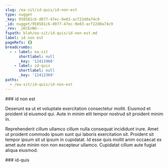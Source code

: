 ```yaml
---
slug: /ea-sit/id-quis/id-non-est
type: nugget
_key: 958581c6-d077-47ec-9e83-acf22d0a74c9
_id: nugget/958581c6-d077-47ec-9e83-acf22d0a74c9
_rev: _iKCEnNO---
fspath: blah/ea-sit/id-quis/id-non-est.md
label: id non est
pageRefs: {}
breadcrumbs:
  - - label: ea-sit
      shortlabel: null
      _key: '12411968'
    - label: id-quis
      shortlabel: null
      _key: '12412369'
paths:
  - /ea-sit/id-quis/id-non-est
---
```


<NuggetArea>
<Nugget slug="/ea-sit/id-quis/id-non-est" type="nugget" _key="958581c6-d077-47ec-9e83-acf22d0a74c9" _id="nugget/958581c6-d077-47ec-9e83-acf22d0a74c9" _rev="_iKCEnNO---" fspath="blah/ea-sit/id-quis/id-non-est.md" label="id non est" paths="/ea-sit/id-quis/id-non-est">
<NuggetBody>
### id non est

Deserunt ea ut et voluptate exercitation consectetur mollit. Eiusmod et proident id eiusmod qui. Aute in minim elit tempor nostrud sit proident minim in.

Reprehenderit cillum ullamco cillum nulla consequat incididunt irure. Amet ut proident commodo ipsum sunt qui laboris exercitation sit. Proident sit tempor ipsum sit ut ipsum in cupidatat. Id esse quis mollit anim occaecat ex amet aute minim non non excepteur ullamco. Cupidatat cillum aute fugiat aliqua eiusmod.

</NuggetBody>
<Breadcrumbs>
<Crumbs>
<Crumb _key="12411968" label="ea-sit" /><Crumb _key="12412369" label="id-quis" />
</Crumbs>
</Breadcrumbs>
</Nugget>

<NuggetsInbound>
</NuggetsInbound>
<NuggetsOutbound>
</NuggetsOutbound>
</NuggetArea>
<PassagesInbound>
<Passage direction="inbound" type="passage" _key="12412369" _id="passage/12412369" _rev="_iKCEnMy---" label="id-quis" passage="id-quis" fspath="blah/ea-sit/id-quis" paths="/ea-sit/id-quis" slug="/ea-sit/id-quis">
<NuggetBody>
### id-quis

</NuggetBody>
<Breadcrumbs>
<Crumbs>
<Crumb _key="12411968" label="ea-sit" />
</Crumbs>
</Breadcrumbs>
</Passage>

</PassagesInbound>
<PassagesOutbound>
</PassagesOutbound>